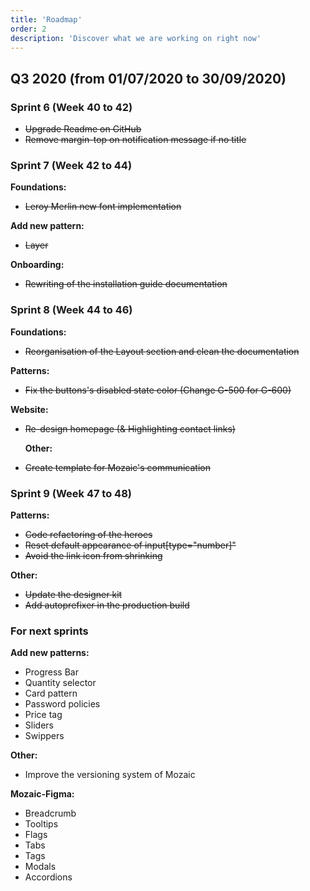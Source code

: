 ```yaml
---
title: 'Roadmap'
order: 2
description: 'Discover what we are working on right now'
---
```


## Q3 2020 (from 01/07/2020 to 30/09/2020)

### Sprint 6 (Week 40 to 42)

- ~~Upgrade Readme on GitHub~~
- ~~Remove margin-top on notification message if no title~~

### Sprint 7 (Week 42 to 44)

**Foundations:**

- ~~Leroy Merlin new font implementation~~

**Add new pattern:**

- ~~Layer~~

**Onboarding:**

- ~~Rewriting of the installation guide documentation~~

### Sprint 8 (Week 44 to 46)

**Foundations:**

- ~~Reorganisation of the Layout section and clean the documentation~~

**Patterns:**

- ~~Fix the buttons's disabled state color (Change G-500 for G-600)~~

**Website:**

- ~~Re-design homepage (& Highlighting contact links)~~

  **Other:**

- ~~Create template for Mozaic's communication~~

### Sprint 9 (Week 47 to 48)

**Patterns:**

- ~~Code refactoring of the heroes~~
- ~~Reset default appearance of input[type="number]"~~
- ~~Avoid the link icon from shrinking~~

**Other:**

- ~~Update the designer kit~~
- ~~Add autoprefixer in the production build~~

### For next sprints

**Add new patterns:**

- Progress Bar
- Quantity selector
- Card pattern
- Password policies
- Price tag
- Sliders
- Swippers

**Other:**

- Improve the versioning system of Mozaic

**Mozaic-Figma:**

- Breadcrumb
- Tooltips
- Flags
- Tabs
- Tags
- Modals
- Accordions
